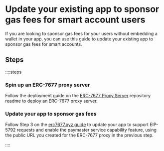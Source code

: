 
<VersionWarning version="0.2" />

# Update your existing app to sponsor gas fees for smart account users

If you are looking to sponsor gas fees for your users without embedding a wallet in your app, you can use this guide to update your existing app to sponsor gas fees for smart accounts.

## Steps

::::steps

### Spin up an ERC-7677 proxy server

Follow the deployment guide on the [ERC-7677 Proxy Server](https://github.com/pimlicolabs/erc7677-proxy) repository readme to deploy an ERC-7677 proxy server.

### Update your app to sponsor gas fees

Follow Step 3 on the [erc7677.xyz guide](https://www.erc7677.xyz/guides/sponsoring-transactions#3-send-eip-5792-requests-with-a-paymaster-service-capability) to update your app to support EIP-5792 requests and enable the paymaster service capability feature, using the public URL you created for the ERC-7677 proxy in the previous step.

::::